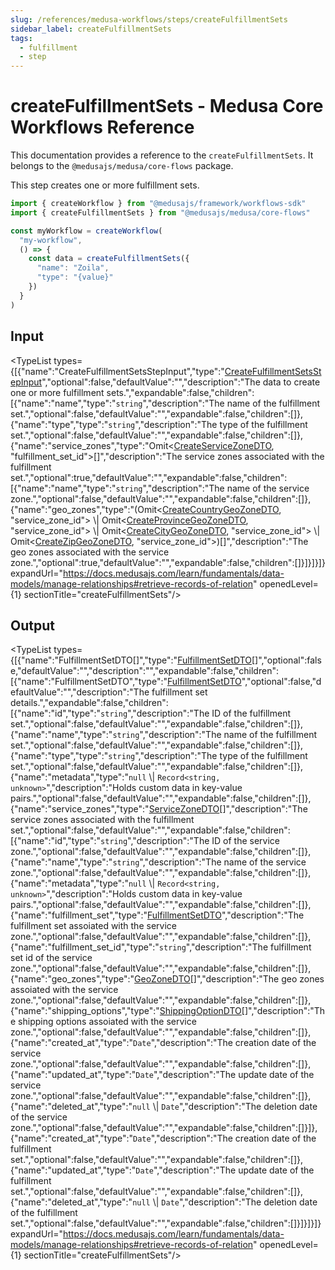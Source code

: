 ```yaml
---
slug: /references/medusa-workflows/steps/createFulfillmentSets
sidebar_label: createFulfillmentSets
tags:
  - fulfillment
  - step
---
```



# createFulfillmentSets - Medusa Core Workflows Reference

This documentation provides a reference to the `createFulfillmentSets`. It belongs to the `@medusajs/medusa/core-flows` package.

This step creates one or more fulfillment sets.

```ts title="src/workflows/my-workflow.ts"
import { createWorkflow } from "@medusajs/framework/workflows-sdk"
import { createFulfillmentSets } from "@medusajs/medusa/core-flows"

const myWorkflow = createWorkflow(
  "my-workflow",
  () => {
    const data = createFulfillmentSets({
      "name": "Zoila",
      "type": "{value}"
    })
  }
)
```
  

## Input

<TypeList types={[{"name":"CreateFulfillmentSetsStepInput","type":"[CreateFulfillmentSetsStepInput](../../../../types/core_flows.CreateFulfillmentSetsStepInput/page.mdx)","optional":false,"defaultValue":"","description":"The data to create one or more fulfillment sets.","expandable":false,"children":[{"name":"name","type":"`string`","description":"The name of the fulfillment set.","optional":false,"defaultValue":"","expandable":false,"children":[]},{"name":"type","type":"`string`","description":"The type of the fulfillment set.","optional":false,"defaultValue":"","expandable":false,"children":[]},{"name":"service_zones","type":"Omit&#60;[CreateServiceZoneDTO](../../../../../fulfillment/interfaces/fulfillment.CreateServiceZoneDTO/page.mdx), \"fulfillment_set_id\"&#62;[]","description":"The service zones associated with the fulfillment set.","optional":true,"defaultValue":"","expandable":false,"children":[{"name":"name","type":"`string`","description":"The name of the service zone.","optional":false,"defaultValue":"","expandable":false,"children":[]},{"name":"geo_zones","type":"(Omit&#60;[CreateCountryGeoZoneDTO](../../../../../fulfillment/interfaces/fulfillment.CreateCountryGeoZoneDTO/page.mdx), \"service_zone_id\"&#62; \\| Omit&#60;[CreateProvinceGeoZoneDTO](../../../../../fulfillment/interfaces/fulfillment.CreateProvinceGeoZoneDTO/page.mdx), \"service_zone_id\"&#62; \\| Omit&#60;[CreateCityGeoZoneDTO](../../../../../fulfillment/interfaces/fulfillment.CreateCityGeoZoneDTO/page.mdx), \"service_zone_id\"&#62; \\| Omit&#60;[CreateZipGeoZoneDTO](../../../../../fulfillment/interfaces/fulfillment.CreateZipGeoZoneDTO/page.mdx), \"service_zone_id\"&#62;)[]","description":"The geo zones associated with the service zone.","optional":true,"defaultValue":"","expandable":false,"children":[]}]}]}]} expandUrl="https://docs.medusajs.com/learn/fundamentals/data-models/manage-relationships#retrieve-records-of-relation" openedLevel={1} sectionTitle="createFulfillmentSets"/>

## Output

<TypeList types={[{"name":"FulfillmentSetDTO[]","type":"[FulfillmentSetDTO](../../../../../fulfillment/interfaces/fulfillment.FulfillmentSetDTO/page.mdx)[]","optional":false,"defaultValue":"","description":"","expandable":false,"children":[{"name":"FulfillmentSetDTO","type":"[FulfillmentSetDTO](../../../../../fulfillment/interfaces/fulfillment.FulfillmentSetDTO/page.mdx)","optional":false,"defaultValue":"","description":"The fulfillment set details.","expandable":false,"children":[{"name":"id","type":"`string`","description":"The ID of the fulfillment set.","optional":false,"defaultValue":"","expandable":false,"children":[]},{"name":"name","type":"`string`","description":"The name of the fulfillment set.","optional":false,"defaultValue":"","expandable":false,"children":[]},{"name":"type","type":"`string`","description":"The type of the fulfillment set.","optional":false,"defaultValue":"","expandable":false,"children":[]},{"name":"metadata","type":"`null` \\| `Record<string, unknown>`","description":"Holds custom data in key-value pairs.","optional":false,"defaultValue":"","expandable":false,"children":[]},{"name":"service_zones","type":"[ServiceZoneDTO](../../../../../fulfillment/interfaces/fulfillment.ServiceZoneDTO/page.mdx)[]","description":"The service zones associated with the fulfillment set.","optional":false,"defaultValue":"","expandable":false,"children":[{"name":"id","type":"`string`","description":"The ID of the service zone.","optional":false,"defaultValue":"","expandable":false,"children":[]},{"name":"name","type":"`string`","description":"The name of the service zone.","optional":false,"defaultValue":"","expandable":false,"children":[]},{"name":"metadata","type":"`null` \\| `Record<string, unknown>`","description":"Holds custom data in key-value pairs.","optional":false,"defaultValue":"","expandable":false,"children":[]},{"name":"fulfillment_set","type":"[FulfillmentSetDTO](../../../../../fulfillment/interfaces/fulfillment.FulfillmentSetDTO/page.mdx)","description":"The fulfillment set assoiated with the service zone.","optional":false,"defaultValue":"","expandable":false,"children":[]},{"name":"fulfillment_set_id","type":"`string`","description":"The fulfillment set id of the service zone.","optional":false,"defaultValue":"","expandable":false,"children":[]},{"name":"geo_zones","type":"[GeoZoneDTO](../../../../../fulfillment/interfaces/fulfillment.GeoZoneDTO/page.mdx)[]","description":"The geo zones assoiated with the service zone.","optional":false,"defaultValue":"","expandable":false,"children":[]},{"name":"shipping_options","type":"[ShippingOptionDTO](../../../../../fulfillment/interfaces/fulfillment.ShippingOptionDTO/page.mdx)[]","description":"The shipping options assoiated with the service zone.","optional":false,"defaultValue":"","expandable":false,"children":[]},{"name":"created_at","type":"`Date`","description":"The creation date of the service zone.","optional":false,"defaultValue":"","expandable":false,"children":[]},{"name":"updated_at","type":"`Date`","description":"The update date of the service zone.","optional":false,"defaultValue":"","expandable":false,"children":[]},{"name":"deleted_at","type":"`null` \\| `Date`","description":"The deletion date of the service zone.","optional":false,"defaultValue":"","expandable":false,"children":[]}]},{"name":"created_at","type":"`Date`","description":"The creation date of the fulfillment set.","optional":false,"defaultValue":"","expandable":false,"children":[]},{"name":"updated_at","type":"`Date`","description":"The update date of the fulfillment set.","optional":false,"defaultValue":"","expandable":false,"children":[]},{"name":"deleted_at","type":"`null` \\| `Date`","description":"The deletion date of the fulfillment set.","optional":false,"defaultValue":"","expandable":false,"children":[]}]}]}]} expandUrl="https://docs.medusajs.com/learn/fundamentals/data-models/manage-relationships#retrieve-records-of-relation" openedLevel={1} sectionTitle="createFulfillmentSets"/>
